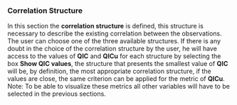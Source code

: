 ### **Correlation Structure**

In this section the **correlation structure** is defined, this structure is necessary to describe the existing correlation between the observations. The user can choose one of the three available structures. If there is any doubt in the choice of the correlation structure by the user, he will have access to the values of **QIC** and **QICu** for each structure by selecting the box **Show QIC values**, the structure that presents the smallest value of **QIC** will be, by definition, the most appropriate correlation structure, if the values are close, the same criterion can be applied for the metric of **QICu**.
Note: To be able to visualize these metrics all other variables will have to be selected in the previous sections.